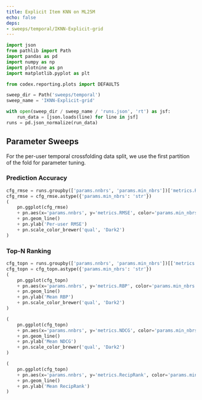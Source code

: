 ```yaml
---
title: Explicit Item KNN on ML25M
echo: false
deps:
- sweeps/temporal/IKNN-Explicit-grid
---
```


```python
import json
from pathlib import Path
import pandas as pd
import numpy as np
import plotnine as pn
import matplotlib.pyplot as plt
```

```python
from codex.reporting.plots import DEFAULTS
```

```python
sweep_dir = Path('sweeps/temporal')
sweep_name = 'IKNN-Explicit-grid'

with open(sweep_dir / sweep_name / 'runs.json', 'rt') as jsf:
    run_data = [json.loads(line) for line in jsf]
runs = pd.json_normalize(run_data)
```

## Parameter Sweeps

For the per-user temporal crossfolding data split, we use the first partition of
the fold for parameter tuning.

### Prediction Accuracy


```python
cfg_rmse = runs.groupby(['params.nnbrs', 'params.min_nbrs'])['metrics.RMSE'].mean().reset_index()
cfg_rmse = cfg_rmse.astype({'params.min_nbrs': 'str'})
(
    pn.ggplot(cfg_rmse)
    + pn.aes(x='params.nnbrs', y='metrics.RMSE', color='params.min_nbrs', shape='params.min_nbrs')
    + pn.geom_line()
    + pn.ylab('Per-user RMSE')
    + pn.scale_color_brewer('qual', 'Dark2')
)
```

### Top-N Ranking

```python
cfg_topn = runs.groupby(['params.nnbrs', 'params.min_nbrs'])[['metrics.RBP', 'metrics.NDCG', 'metrics.RecipRank']].mean().reset_index()
cfg_topn = cfg_topn.astype({'params.min_nbrs': 'str'})
(
    pn.ggplot(cfg_topn)
    + pn.aes(x='params.nnbrs', y='metrics.RBP', color='params.min_nbrs', shape='params.min_nbrs')
    + pn.geom_line()
    + pn.ylab('Mean RBP')
    + pn.scale_color_brewer('qual', 'Dark2')
)
```

```python
(
    pn.ggplot(cfg_topn)
    + pn.aes(x='params.nnbrs', y='metrics.NDCG', color='params.min_nbrs', shape='params.min_nbrs')
    + pn.geom_line()
    + pn.ylab('Mean NDCG')
    + pn.scale_color_brewer('qual', 'Dark2')
)
```

```python
(
    pn.ggplot(cfg_topn)
    + pn.aes(x='params.nnbrs', y='metrics.RecipRank', color='params.min_nbrs', shape='params.min_nbrs')
    + pn.geom_line()
    + pn.ylab('Mean RecipRank')
)
```
